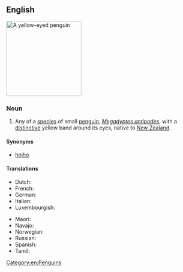 ==English==
[[Image:MegadyptesAntipodes.jpg|200px|thumb|right|A yellow-eyed penguin]]
{{wikipedia}}
{{wikispecies|Megadyptes antipodes}}

===Noun===
{{en-noun|head=[[yellow]]-[[eyed]] [[penguin]]}}

# Any of a [[species]] of small [[penguin]], ''[[Megadyptes antipodes]]'', with a [[distinctive]] yellow band around its eyes, native to [[New Zealand]].

====Synonyms====
* [[hoiho]]

====Translations====
{{trans-top|Penguin}}
* Dutch: {{t|nl|geeloogpinguïn|m}}
* French: {{t+|fr|manchot antipode|m}}
* German: {{t|de|Gelbaugenpinguin|m}}
* Italian: {{t|it|penguino degli antipodi|m}}
* Luxembourgish: {{t|lb|gielapinguin}}
{{trans-mid}}
* Maori: {{t|mi|hoiho}}
* Navajo: {{t|nv|tsídii naʼałkʼaiʼí binááłtsooígíí}}
* Norwegian: {{t|no|guløyepingvin}}
* Russian: {{t|ru|желтогла́зый пингви́н|m}}
* Spanish: {{t|es|pingüino ojigualdo|m}}
* Tamil: {{t|ta|மஞ்சகண் பனிப்பாடி}}
{{trans-bottom}}

[[Category:en:Penguins]]